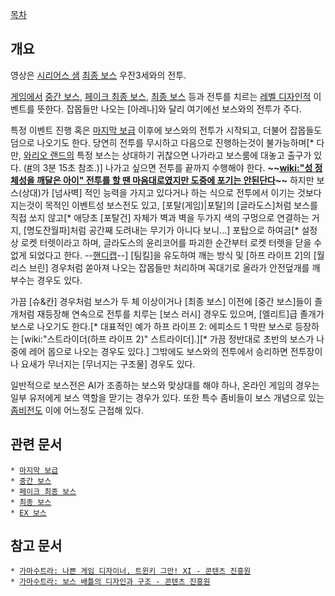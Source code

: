 [[목차]]
== 개요 ==
{{{#!html
<iframe width="420" height="315" src="http://www.youtube.com/embed/56b9cCTLU9s" frameborder="0" allowfullscreen></iframe>
}}}

영상은 [[시리어스 샘]] [[최종 보스]] 우잔3세와의 전투.

[[게임]]에서 [[중간 보스]], [[페이크 최종 보스]], [[최종 보스]] 등과 전투를 치르는 [[레벨 디자인]]적 이벤트를 뜻한다. 잡몹들만 나오는 [아레나]와 달리 여기에선 보스와의 전투가 주다.

특정 이벤트 진행 혹은 [[마지막 보급]] 이후에 보스와의 전투가 시작되고, 더불어 잡몹들도 덤으로 나오기도 한다. 당연히 전투를 무시하고 다음으로 진행하는것이 불가능하며[* 다만, [[와리오 랜드]]의 특정 보스는 상대하기 귀찮으면 나가라고 보스룸에 대놓고 출구가 있다. ([http://youtu.be/PPNoOPWbo6o #]의 3분 15초 참조.)] 나가고 싶으면 전투를 끝까지 수행해야 한다. '''~~[[wiki:"성 정체성을 깨달은 아이" 전투를 할 땐 마음대로였지만 도중에 포기는 안된단다]]~~''' 하지만 보스(상대)가 [넘사벽] 적인 능력을 가지고 있다거나 하는 식으로 전투에서 이기는 것보다 지는것이 목적인 이벤트성 보스전도 있고, [포탈(게임)|포탈]의 [글라도스]처럼 보스를 직접 쏘지 않고[* 애당초 [포탈건] 자체가 벽과 벽을 두가지 색의 구멍으로 연결하는 거지, [명도잔월파]처럼 공간째 도려내는 무기가 아니다 보니...] 포탑으로 하여금[* 설정상 로켓 터렛이라고 하며, 글라도스의 윤리코어를 파괴한 순간부터 로켓 터렛을 닫을 수 없게 되었다고 한다. --[[핸디캡]]--] [팀킬]을 유도하여 깨는 방식 및 [하프 라이프 2]의 [월리스 브린] 경우처럼 쏟아져 나오는 잡몹들만 처리하며 꼭대기로 올라가 안전덮개를 깨부수는 경우도 있다.

가끔 [슈&칸] 경우처럼 보스가 두 체 이상이거나 [최종 보스] 이전에 [중간 보스]들이 졸개처럼 재등장해 연속으로 전투를 치루는 [보스 러시] 경우도 있으며, [엘리트]급 졸개가 보스로 나오기도 한다.[* 대표적인 예가 하프 라이프 2: 에피소드 1 막판 보스로 등장하는 [wiki:"스트라이더(하프 라이프 2)" 스트라이더].][* 가끔 정반대로 초반의 보스가 나중에 레어 몹으로 나오는 경우도 있다.] 그밖에도 보스와의 전투에서 승리하면 전투장이나 요새가 무너지는 [무너지는 구조물] 경우도 있다.

일반적으로 보스전은 AI가 조종하는 보스와 맞상대를 해야 하나, 온라인 게임의 경우는 일부 유저에게 보스 역할을 맏기는 경우가 있다. 또한 특수 좀비들이 보스 개념으로 있는 [[좀비전]]도 이에 어느정도 근접해 있다.

== 관련 문서 ==
 * [[마지막 보급]]
 * [[중간 보스]]
 * [[페이크 최종 보스]]
 * [[최종 보스]]
 * [[EX 보스]]

== 참고 문서 ==
 * [https://www.kocca.kr/knowledge/abroad/indu/__icsFiles/afieldfile/2011/02/15/8bdO2bpIDyoe.pdf 가마수트라: 나쁜 게임 디자이너, 트윈키 그만! XI - 콘텐츠 진흥원]
 * [https://www.kocca.kr/knowledge/abroad/indu/__icsFiles/afieldfile/2010/12/02/09-07.pdf 가마수트라: 보스 배틀의 디자인과 구조 - 콘텐츠 진흥원]
